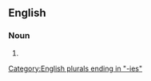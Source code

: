 ==English==

===Noun===
{{head|en|noun plural form}}

# {{plural of|inhospitality|lang=en}}

[[Category:English plurals ending in "-ies"]]